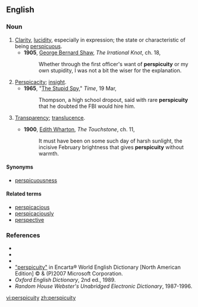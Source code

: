 ==English==

===Noun===
{{en-noun|-}}
# [[clarity|Clarity]], [[lucidity]], especially in expression; the state or characteristic of being [[perspicuous]].
#*'''1905''', [[w:George_Bernard_Shaw|George Bernard Shaw]], ''The Irrational Knot'', ch. 18,
#*:Whether through the first officer's want of '''perspicuity''' or my own stupidity, I was not a bit the wiser for the explanation.
# [[Perspicacity]]; [[insight]].
#*'''1965''', "[http://www.time.com/time/magazine/article/0,9171,833549,00.html The Stupid Spy]," ''Time'', 19 Mar,
#*:Thompson, a high school dropout, said with rare '''perspicuity''' that he doubted the FBI would hire him.
# {{rare}} [[Transparency]]; [[translucence]].
#*'''1900''', [[w:Edith_Wharton|Edith Wharton]], ''The Touchstone'', ch. 11,
#*:It must have been on some such day of harsh sunlight, the incisive February brightness that gives '''perspicuity''' without warmth.

====Synonyms====
*[[perspicuousness]]

====Related terms====
*[[perspicacious]]
*[[perspicaciously]]
*[[perspective]]

===References===
*{{R:Webster 1828}}
*{{R:Webster 1913|perspicuity}}
*{{R:Dictionary.com|perspicuity}}
*[http://encarta.msn.com/dictionary_/perspicuity.html "perspicuity"] in Encarta® World English Dictionary [North American Edition] © & (P)2007 Microsoft Corporation.
*''Oxford English Dictionary'', 2nd ed., 1989.
*''Random House Webster's Unabridged Electronic Dictionary'', 1987-1996.

[[vi:perspicuity]]
[[zh:perspicuity]]